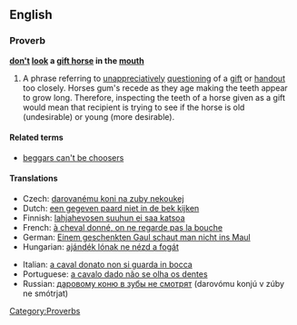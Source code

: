 ==English==

===Proverb===
'''[[don't]] [[look]] a [[gift horse]] in the [[mouth]]'''

# A phrase referring to [[unappreciatively]] [[questioning]] of a [[gift]] or [[handout]] too closely. Horses gum's recede as they age making the teeth appear to grow long. Therefore, inspecting the teeth of a horse given as a gift would mean that recipient is trying to see if the horse is old (undesirable) or young (more desirable).

====Related terms====
* [[beggars can't be choosers]]

====Translations====
{{trans-top|a phrase referring to unappreciatively questioning of a gift or handout too closely}}
* Czech: [[darovanému koni na zuby nekoukej]]
* Dutch: [[een gegeven paard niet in de bek kijken]]
* Finnish: [[lahjahevosen suuhun ei saa katsoa]]
* French: [[à cheval donné, on ne regarde pas la bouche]]
* German: [[Einem geschenkten Gaul schaut man nicht ins Maul]]
* Hungarian: [[ajándék lónak ne nézd a fogát]]
{{trans-mid}}
* Italian: [[a caval donato non si guarda in bocca]]
* Portuguese: [[a cavalo dado não se olha os dentes]]
* Russian: [[даровому коню в зубы не смотрят]] (darovómu konjú v zúby ne smótrjat)
{{trans-bottom}}

[[Category:Proverbs]]